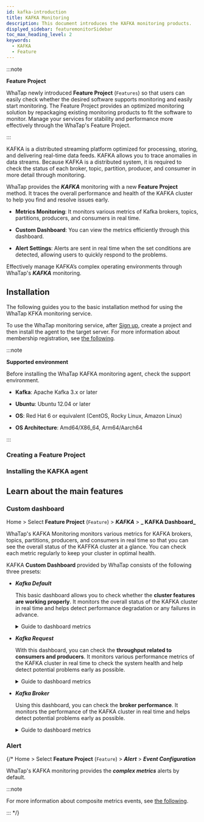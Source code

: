 ```yaml
---
id: kafka-introduction
title: KAFKA Monitoring
description: This document introduces the KAFKA monitoring products.
displyed_sidebar: featuremonitorSidebar
toc_max_heading_level: 2
keywords:
  - KAFKA
  - Feature
---
```



:::note

**Feature Project**<ScrollToLink anchor='feature-project' />

WhaTap newly introduced **Feature Project** (<code class='Features'>Features</code>) so that users can easily check whether the desired software supports monitoring and easily start monitoring. The Feature Project provides an optimized monitoring solution by repackaging existing monitoring products to fit the software to monitor. Manage your services for stability and performance more effectively through the WhaTap's Feature Project. 

:::

KAFKA is a distributed streaming platform optimized for processing, storing, and delivering real-time data feeds. KAFKA allows you to trace anomalies in data streams. Because KAFKA is a distributed system, it is required to check the status of each broker, topic, partition, producer, and consumer in more detail through monitoring. 

WhaTap provides the **_KAFKA_** monitoring with a new **Feature Project** method. It traces the overall performance and health of the KAFKA cluster to help you find and resolve issues early.

- **Metrics Monitoring**: It monitors various metrics of Kafka brokers, topics, partitions, producers, and consumers in real time.

- **Custom Dashboard**: You can view the metrics efficiently through this dashboard.

- **Alert Settings**: Alerts are sent in real time when the set conditions are detected, allowing users to quickly respond to the problems.

Effectively manage KAFKA’s complex operating environments through WhaTap's **_KAFKA_** monitoring.

## Installation

The following guides you to the basic installation method for using the WhaTap KFKA monitoring service. 

To use the WhaTap monitoring service, after [Sign up](https://www.whatap.io/en/signup/), create a project and then install the agent to the target server. For more information about membership registration, see [the following](../account/account-manage). 

:::note 

**Supported environment**<ScrollToLink anchor='kafka-supported-env' />

Before installing the WhaTap KAFKA monitoring agent, check the support environment. 

- **Kafka**: Apache Kafka 3.x or later

- **Ubuntu**: Ubuntu 12.04 or later

- **OS**: Red Hat 6 or equivalent (CentOS, Rocky Linux, Amazon Linux)

- **OS Architecture**: Amd64/X86_64, Arm64/Aarch64

:::

### Creating a Feature Project


<CreateFeature />

### Installing the KAFKA agent

<InstallFeature name='KAFKA Agent Installation' />

## Learn about the main features

### Custom dashboard

Home > Select **Feature Project** (<code class='Features'>Feature</code>) > **_KAFKA_** > **_ KAFKA Dashboard_**

WhaTap's KAFKA Monitoring monitors various metrics for KAFKA brokers, topics, partitions, producers, and consumers in real time so that you can see the overall status of the KAFFKA cluster at a glance. You can check each metric regularly to keep your cluster in optimal health.

KAFKA **Custom Dashboard** provided by WhaTap consists of the following three presets: 

- **_Kafka Default_**

  This basic dashboard allows you to check whether the **cluster features are working properly**. It monitors the overall status of the KAFKA cluster in real time and helps detect performance degradation or any failures in advance.

  <details>
  <summary>Guide to dashboard metrics</summary>

  ##### Kafka Overview

  - **_Active Controller Count_**: Number of controllers that are active. The controllers manage the partition leaders and replication in the KAFKA cluster. Generally there is one active controller.

  - **_Brokers Online_**: It is the number of brokers that are online. A broker plays a role for storing messages and processing client requests.

  - **_Online Partitions_**: It is the number of partitions that are online. Each topic is divided into multiple partitions, and each partition is stored across multiple brokers.

  - **_Preferred Replica Imbalance_**: It indicates the imbalance in preferred replicas. A high value indicates that replicas are concentrated in specific brokers.

  - **_Under Replicated Partitions_**: It is the number of non-replicated partitions. If this value is not zero, there is a risk of data loss.

  - **_Leader Count per Broker_**: It indicates the number of leader partitions for each broker. The leader partition directly handles client requests.

  - **_Unclean Leader Elections_**: It is the abnormal number of leader elections. A high value indicates that there are cluster stability issues.

  - **_Under min ISR Partitions_**: It is the number of partitions below the minimum synchronized replicas (ISR). ISR ensures the data durability.

  - **_Offline Partitions Count_**: It is the number of partitions that are offline. When a partition is offline, you cannot access the data on that partition.

  - **_Broker Network Throughput_** `BytesOutPerSec`/`BytesInPerSec`: It indicates the broker's network throughput. It graphs the numbers of bytes sent/received per second.

  ##### Java Virtual Machine

  - **_CPU Usage_**: It displays the CPU utilization of the JVM. A high CPU utilization may affect the performance.

  - **_JVM Memory Used_**: It indicates how much memory the JVM is using. It displays a pattern of periodic memory increase and decrease after Garbage Collection (GC).

  - **_Time Spent in GC_**: It indicates the time spent in Garbage Collection (GC). Increased GC time can lead to poor performance.

  ##### Linux Disk I/O

  - **_Linux Disk Read Bytes_**: It indicates the number of read bytes on the disk. A high disk read/write volume can cause I/O bottleneck.

  - **_Linux Disk Write Bytes_**: It indicates the number of disk write bytes. As in reads, a high write volume can affect the performance.

  </details>

- **_Kafka Request_**

  With this dashboard, you can check the **throughput related to consumers and producers**. It monitors various performance metrics of the KAFKA cluster in real time to check the system health and help detect potential problems early as possible.

  <details>
  <summary>Guide to dashboard metrics</summary>

  ##### Processing Performance

  - **_Messages In_**: It indicates the number of messages received per second across the entire cluster.

  - **_Messages In per Broker_**: It indicates the number of messages received per second for each broker.

  - **Bytes In\***: It indicates the number of bytes received per second across the entire cluster.

  - **_Bytes In per Broker_**: It indicates the number of bytes received per second for each broker.

  - **_Request Queue Size_**: It indicates the size of the queue where unprocessed requests are queued. A larger queue size can lead to a longer response time.

  - **_Response Queue Size_**: It indicates the size of the queue where requests waiting for a response are queued. A large queue size can cause a delay.

  - **_Network Processor Avg Usage Percent_**: It indicates the average utilization of the network processor. It displays the load of network tasks.

  - **_Request Handler Avg Percent_**: It indicates the average utilization of the request handler. It displays the load for request processing.

  ##### Requests

  - **_Produce Request Per Sec_**: It indicates the number of producer requests generated per second. A high value indicates a lot of data is being sent to the broker.

  - **_Consume Fetch Request Per Sec_**: It indicates the number of consumer fetch requests generated per second. A high value indicates a lot of data is being sent to the consumer.

  - **_Broker Fetch Request Per Sec_**: It indicates the number of fetch requests between brokers. It displays internal traffic for data replication.

  - **_All Request Per Sec Across All Brokers_**: It indicates the number of requests per second processed by all brokers. It displays the request load across the entire cluster.

  ##### Errors

  - **_Errors Per Sec_**: It indicates the number of errors occurring per second. If there are many errors, it indicates that there may be system stability issues.

  ##### Offset Commit

  - **_Offset Commit Request Per Sec_**: It indicates the number of offset requests committed per second. The offset commit displays the position where the consumer group processed the message.

  ##### Metadata

  - **_Metadata Request Per Sec_**: It indicates the number of metadata requests per second. A metadata request indicates a request for the broker and partition information.

  ##### Topic

  - **_IsrShrinks per Sec_**: It indicates the number of synchronized replica (ISR) shrink events per second. As the ISR scales down, there may be data durability issues.

  - **_IsrExpands per Sec_**: It indicates the number of ISR expansion events per second. Data durability can be improved as the ISR expands.

  - **_Log size per Topic_**: It indicates the log size for each topic. It displays the size of topic data.

  - **_Log size per Broker_**: It indicates the log size for each broker. It displays the size of data stored in the broker.

  ##### Consume Lag

  - **_Lag_**: It indicates a delay in message consumption. This occurs when the consumer reads messages slower than the producer writes.

  </details>

- **_Kafka Broker_** 

  Using this dashboard, you can check the **broker performance**. It monitors the performance of the KAFKA cluster in real time and helps detect potential problems early as possible.

  <details>
  <summary>Guide to dashboard metrics</summary>

  ##### Broker Performance - Produce

  - **_Producer - RequestQueueTimeMs_**: It displays the time while the producer request is waiting in the queue, in milliseconds (ms). A long queue waiting can cause performance degradation.

  - **_Producer - LocalTimeMs_**: It displays the time, in milliseconds, that the producer request is processed by the local broker.

  - **_Producer - RemoteTimeMs_**: It displays the time in milliseconds that a producer request is sent to and processed by the remote broker.

  - **_Producer - ResponseQueueTimeMs_**: It displays the time, in milliseconds, that a producer request's response waits in the queue.

  - **_Producer - ResponseSendTimeMs_**: It displays the time, in milliseconds, that the response from the producer request is sent to the client.

  ##### Broker Performance - Consume

  - **_Consumer - RequestQueueTimeMs_**: It displays the time, in milliseconds, that consumer requests wait in the queue.

  - **_Consumer - LocalTimeMs_**: It displays the time, in milliseconds, that a consumer request is processed by the local broker.

  - **_Consumer - RemoteTimeMs_**: It displays the time in milliseconds that a consumer request is sent to and processed by the remote broker.

  - **_Consumer - ResponseQueueTimeMs_**: It displays the time, in milliseconds, that the response of a consumer request waits in the queue.

  - **_Consumer - ResponseSendTimeMs_**: It displays the time, in milliseconds, that the response to a consumer request is sent to the client.

  ##### Broker Performance - Fetch Follower

  - **_FetchFollower - RequestQueueTimeMs_**: It displays the time, in milliseconds, that the follower broker's fetch request waits in the queue.

  - **_FetchFollower - LocalTimeMs_**: It displays the time, in milliseconds, that a follower broker's fetch request is processed by the local broker.

  - **_FetchFollower - RemoteTimeMs_**: It displays the time, in milliseconds, that the follower broker's fetch request is sent to and processed by the remote broker.

  - **_FetchFollower - ResponseQueueTimeMs_**: It displays the time, in milliseconds, that the response of the follower broker's fetch request waits in the queue.

  - **FetchFollower - ResponseSendTimeMs\***: It displays the time, in milliseconds, that the response to the follower broker's fetch request is sent to the client.

  ##### ZooKeeper

  - **_ZooKeeper Request Latency_**: It displays the delay times of ZooKeeper requests. A high latency may indicate performance degradation in ZooKeeper.

  - **_ZooKeeper Connections per sec_**: It displays the number of connections to ZooKeeper per second.

  - **_ZooKeeper Expired Connections per sec_**: It displays the number of expired ZooKeeper connections per second. Connection expiration can occur due to session timeout.

  - **_ZooKeeper auth failures per sec_**: It displays the number of ZooKeeper authentication failures per second. If there are many authentication failures, you may suspect security issues or configuration errors.

  - **_ZooKeeper disconnects per sec_**: It displays the number of ZooKeeper disconnections per second. If connection drops frequently, you may suspect network issues or performance issues of the ZooKeeper server.

  </details>

### Alert

<AlertFeature name='KAFKA' />

{/* 
Home > Select **Feature Project** (<code class='Features'>Feature</code>) > **_Alert_** > **_Event Configuration_**

WhaTap's KAFKA monitoring provides the **_complex metrics_** alerts by default. 

:::note 

For more information about composite metrics events, see [the following](https://docs.whatap.io/server/metric-warning-notice#composite-metrics-event). 

::: */}
